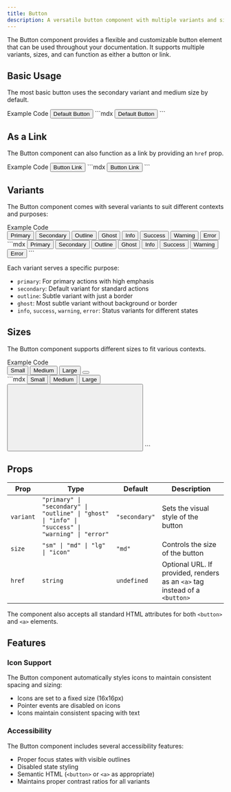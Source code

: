 ```yaml
---
title: Button
description: A versatile button component with multiple variants and sizes
---
```


The Button component provides a flexible and customizable button element that can be used throughout your documentation. It supports multiple variants, sizes, and can function as either a button or link.

## Basic Usage

The most basic button uses the secondary variant and medium size by default.

<Tabs defaultValue="example">
  <TabsList>
    <TabsTrigger value="example">Example</TabsTrigger>
    <TabsTrigger value="code">Code</TabsTrigger>
  </TabsList>
  <TabsContent value="example">
    <Button>Default Button</Button>
  </TabsContent>
  <TabsContent value="code">
    ```mdx
    <Button>Default Button</Button>
    ```
  </TabsContent>
</Tabs>

## As a Link

The Button component can also function as a link by providing an `href` prop.

<Tabs defaultValue="example">
  <TabsList>
    <TabsTrigger value="example">Example</TabsTrigger>
    <TabsTrigger value="code">Code</TabsTrigger>
  </TabsList>
  <TabsContent value="example">
    <Button href="#as-a-link">Button Link</Button>
  </TabsContent>
  <TabsContent value="code">
    ```mdx
    <Button href="#as-a-link">Button Link</Button>
    ```
  </TabsContent>
</Tabs>

## Variants

The Button component comes with several variants to suit different contexts and purposes:

<Tabs defaultValue="example">
  <TabsList>
    <TabsTrigger value="example">Example</TabsTrigger>
    <TabsTrigger value="code">Code</TabsTrigger>
  </TabsList>
  <TabsContent value="example">
    <div class="not-content flex flex-wrap gap-x-4">
      <Button variant="primary">Primary</Button>
      <Button variant="secondary">Secondary</Button>
      <Button variant="outline">Outline</Button>
      <Button variant="ghost">Ghost</Button>
      <Button variant="info">Info</Button>
      <Button variant="success">Success</Button>
      <Button variant="warning">Warning</Button>
      <Button variant="error">Error</Button>
    </div>
  </TabsContent>
  <TabsContent value="code">
    ```mdx
    <Button variant="primary">Primary</Button>
    <Button variant="secondary">Secondary</Button>
    <Button variant="outline">Outline</Button>
    <Button variant="ghost">Ghost</Button>
    <Button variant="info">Info</Button>
    <Button variant="success">Success</Button>
    <Button variant="warning">Warning</Button>
    <Button variant="error">Error</Button>
    ```
  </TabsContent>
</Tabs>

Each variant serves a specific purpose:
- `primary`: For primary actions with high emphasis
- `secondary`: Default variant for standard actions
- `outline`: Subtle variant with just a border
- `ghost`: Most subtle variant without background or border
- `info`, `success`, `warning`, `error`: Status variants for different states

## Sizes

The Button component supports different sizes to fit various contexts.

<Tabs defaultValue="example">
  <TabsList>
    <TabsTrigger value="example">Example</TabsTrigger>
    <TabsTrigger value="code">Code</TabsTrigger>
  </TabsList>
  <TabsContent value="example">
    <div class="flex flex-wrap items-center gap-x-4">
      <Button size="sm">Small</Button>
      <Button size="md">Medium</Button>
      <Button size="lg">Large</Button>
      <Button size="icon">
        <svg xmlns="http://www.w3.org/2000/svg" viewBox="0 0 24 24" fill="none" stroke="currentColor" stroke-width="2" stroke-linecap="round" stroke-linejoin="round"><path d="M5 12h14" /><path d="M12 5v14" /></svg>
      </Button>
    </div>
  </TabsContent>
  <TabsContent value="code">
    ```mdx
    <Button size="sm">Small</Button>
    <Button size="md">Medium</Button>
    <Button size="lg">Large</Button>
    <Button size="icon">
      <svg>...</svg>
    </Button>
    ```
  </TabsContent>
</Tabs>

## Props

| Prop | Type | Default | Description |
| ---- | ---- | ------- | ----------- |
| `variant` | `"primary" \| "secondary" \| "outline" \| "ghost" \| "info" \| "success" \| "warning" \| "error"` | `"secondary"` | Sets the visual style of the button |
| `size` | `"sm" \| "md" \| "lg" \| "icon"` | `"md"` | Controls the size of the button |
| `href` | `string` | `undefined` | Optional URL. If provided, renders as an `<a>` tag instead of a `<button>` |

The component also accepts all standard HTML attributes for both `<button>` and `<a>` elements.

## Features

### Icon Support
The Button component automatically styles icons to maintain consistent spacing and sizing:
- Icons are set to a fixed size (16x16px)
- Pointer events are disabled on icons
- Icons maintain consistent spacing with text

### Accessibility
The Button component includes several accessibility features:
- Proper focus states with visible outlines
- Disabled state styling
- Semantic HTML (`<button>` or `<a>` as appropriate)
- Maintains proper contrast ratios for all variants
